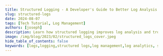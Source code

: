 ```yaml
---
title: Structured Logging - A Developer's Guide to Better Log Analysis [Best Practices Included]
slug: structured-logs
date: 2024-08-07
tags: [Tech Tutorial, Log Management]
authors: [joseph]
description: Learn how structured logging improves log analysis and troubleshooting. Discover implementation techniques, best practices, and integration with observability tools.
image: /img/blog/2023/02/structured_logs_cover.jpeg
hide_table_of_contents: false
keywords: [logs,logging,structured logs,log management,log analytics, structured logging, log analysis, observability, troubleshooting, log management, cloud logging, SigNoz]
---
```


<head>
  <script
    type="application/ld+json"
    dangerouslySetInnerHTML={{ __html: JSON.stringify({
  "@context": "https://schema.org",
  "@type": "TechArticle",
  "headline": "Guide on Structured Logs [Best Practices Included]",
  "alternativeHeadline": "Understanding Structured Logging: Benefits, Best Practices, and Implementation",
  "author": {
    "@type": "Person",
    "name": "Joseph"
  },
  "publisher": {
    "@type": "Organization",
    "name": "SigNoz",
    "logo": {
      "@type": "ImageObject",
      "url": "https://signoz.io/img/SigNozLogo-orange.svg"
    }
  },
  "datePublished": "2024-08-07T00:00:00Z",
  "dateModified": "2024-08-07T00:00:00Z",
  "mainEntityOfPage": {
    "@type": "WebPage",
    "@id": "https://signoz.io/blog/structured-logs/"
  },
  "description": "Learn about structured logging, its benefits, best practices, and how to implement it in your applications. Discover how structured logs can improve debugging, troubleshooting, and monitoring of your systems.",
  "keywords": "logs, logging, structured logs, log management, log analytics",
  "articleSection": "Technology",
  "inLanguage": "en",
  "isPartOf": {
    "@type": "Blog",
    "name": "SigNoz Blog",
    "url": "https://signoz.io/blog/"
  },
  "about": [
    {
      "@type": "Thing",
      "name": "Structured Logging",
      "description": "A method of creating consistent, machine-readable log formats for efficient analysis and processing"
    },
    {
      "@type": "Thing",
      "name": "Log Management",
      "description": "The process of collecting, storing, analyzing, and monitoring log data from various sources"
    },
    {
      "@type": "Thing",
      "name": "Application Monitoring",
      "description": "The practice of tracking and analyzing application performance and behavior through logs and other telemetry data"
    }
  ],
  "mentions": [
    {
      "@type": "SoftwareApplication",
      "name": "SigNoz",
      "applicationCategory": "Log Management and Observability Platform"
    },
    {
      "@type": "SoftwareApplication",
      "name": "Winston Logger",
      "applicationCategory": "Logging Library for Node.js"
    }
  ],
  "mainEntity": {
    "@type": "FAQPage",
    "mainEntity": [
      {
        "@type": "Question",
        "name": "What are structured logs?",
        "acceptedAnswer": {
          "@type": "Answer",
          "text": "Structured logs are log records with a well-defined structure and format. They create easily human-readable textual log data that can also be easily integrated with other systems for automated analyzing, querying, and aggregation."
        }
      },
      {
        "@type": "Question",
        "name": "Why is structured logging important?",
        "acceptedAnswer": {
          "@type": "Answer",
          "text": "Structured logging is important because it allows for more efficient searching, filtering, and aggregation of log data. It enables users to extract meaningful information from log data easily, improves automation, facilitates integration with alert systems, and makes it easier to identify trends and patterns."
        }
      },
      {
        "@type": "Question",
        "name": "What are some best practices for structured logging?",
        "acceptedAnswer": {
          "@type": "Answer",
          "text": "Some best practices for structured logging include: using a consistent format across your application, including relevant information like timestamps and logging levels, using standard log levels, adding unique keys in log entries, creating security-logging practices, testing and validating logs before production deployment, and integrating logs with traces for correlated telemetry signals."
        }
      },
      {
        "@type": "Question",
        "name": "How can I get started with structured logging?",
        "acceptedAnswer": {
          "@type": "Answer",
          "text": "To get started with structured logging: 1) Choose a logging library that supports structured logging, 2) Select a log analytics tool like SigNoz for ingestion, querying, and storage, 3) Implement structured logging in your application following best practices, 4) Use the log analytics tool to analyze and visualize your structured log data."
        }
      },
      {
        "@type": "Question",
        "name": "What is SigNoz and how does it relate to structured logging?",
        "acceptedAnswer": {
          "@type": "Answer",
          "text": "SigNoz is an open-source log management tool that can be used for structured logging. It uses OpenTelemetry to collect logs and a columnar database for storage. SigNoz helps in ingesting, querying, and visualizing structured log data, making it easier to derive insights from your logs."
        }
      }
    ]
  },
  "tutorial": {
    "@type": "HowTo",
    "name": "How to Implement Structured Logging",
    "step": [
      {
        "@type": "HowToStep",
        "name": "Choose a Logging Library",
        "text": "Select a logging library that supports structured logging, such as Winston for Node.js"
      },
      {
        "@type": "HowToStep",
        "name": "Define Log Structure",
        "text": "Determine the key-value pairs or fields that will make up your structured log entries"
      },
      {
        "@type": "HowToStep",
        "name": "Implement Logging in Application",
        "text": "Integrate the chosen logging library into your application and use it to generate structured logs"
      },
      {
        "@type": "HowToStep",
        "name": "Select a Log Analytics Tool",
        "text": "Choose a log analytics tool like SigNoz for ingesting, querying, and storing your structured logs"
      },
      {
        "@type": "HowToStep",
        "name": "Configure Log Shipping",
        "text": "Set up log shipping from your application to the chosen log analytics tool"
      },
      {
        "@type": "HowToStep",
        "name": "Test and Validate",
        "text": "Test your logging implementation and validate that logs are being correctly generated and shipped"
      },
      {
        "@type": "HowToStep",
        "name": "Analyze and Visualize",
        "text": "Use the log analytics tool to analyze and visualize your structured log data for insights"
      }
    ]
  }
}) }}
  />
</head>

Structured logging is the method of having a consistent log format for your application logs so that they can be easily searched and analyzed. Having structured logs allows for more efficient searching, filtering, and aggregation of log data. It enables users to extract meaningful information from log data easily.



![Cover Image](/img/blog/2023/02/structured_logs_cover.webp)

Logging is an essential aspect of system administration and monitoring. Logging allows you to record information data about the application's activity. The primary purpose of obtaining logs is to streamline the debugging, troubleshooting, or auditing practices.

Logs include system events, user actions, and error messages. They can be stored in various forms, such as text files and databases. This allows them to analyze and visualize using log management platforms such as [SigNoz](https://signoz.io/docs/userguide/logs/). The structure of these logs falls on a large spectrum. A log can be structured, semi-structured or unstructured. In this blog, we will learn about structured logging and its benefits.

## What are Structured Logs?

A structured log is a log record with a well-defined structure and format. The structured logging practice creates easily human-readable textual log data. The same data can be easily integrated with other systems to automate log analyzing, querying, and aggregation.

Semi-structured and unstructured logging usually provide text data that are easy to read by humans but can be challenging for machines to extract. It is harder to query such data structures for helpful information. Unstructured log data makes it harder to analyze log data.

Structured logging solves these challenges and creates room for additional analytic techniques. Structure logging aims to create machine-readable data for advanced functionalities. Structured logs ensure each log entry is composed of a set of fields or key-value pairs in a well-structured and consistent format that can be easily parsed and analyzed.

This structure allows for more efficient searching, filtering, and aggregation of log data. With the help of logging tools, you can automatically extract meaningful information from the logs. It becomes more straightforward to transform your data efficiently. Due to their format, structured logs also allow effortless integration with other systems, such as monitoring and alerting tools.


Consider the following simple example of an unstructured log message:

```bash
[info] [Friday, 20-Jan-23 11:17:55 UTC] The application has started.
[Error] [Friday, 20-Jan-23 11:17:55 UTC] An error occurred while processing this request.
```

The above log example contains log information. While it is a straightforward log, having a huge list of such records that includes complex examples can take time to draw a valid conclusion. Imagine having thousands of such logs that you need to analyze for insights.

It can be hard to diagnose and troubleshoot how an issue occurred, as the log message needs descriptive log information. Using the same log message, you can use structured log formats to describe the message with payload:

```json
{
  "timestamp": "Friday, 20-Jan-23 11:17:55 UTC",
  "level": "info",
  "message": "The application has started."
}
```

Both the unstructured and structured payloads contain the same information. However, the structured log message has key attributes that can be paired with any corresponding values. This means an analysis system can analyze the data using these attributes to perform searches and filter results. On top of that, you can detect patterns in the data and have a concrete conclusion based on your log messages.

With key-value pairs, you can add more meaningful information to your logs. Here is an example of log using a structured format with more details on `error` type:

```json
{
  "timestamp": "Friday, 20-Jan-23 11:17:55 UTC",
  "level": "error",
  "message": "An error occurred while processing this request",
  "error": {
    "code": "500",
    "message": "Internal server error",
    "details": "Error occurred when sending POST data query."
  }
}
```

### Anatomy of a Structured Log Entry

A structured log entry typically consists of several essential fields:

- **Timestamp**: When the event occurred
- **Log level**: Severity of the event (e.g., INFO, WARN, ERROR)
- **Message**: A human-readable description of the event
- **Context**: Additional metadata about the event

Here's an example of a structured log entry in JSON format:

```json
{
  "timestamp": "2023-05-09T14:32:10.123Z",
  "level": "ERROR",
  "message": "Failed to process payment",
  "context": {
    "user_id": "12345",
    "transaction_id": "tx-98765",
    "error_code": "INSUFFICIENT_FUNDS"
  }
}
```

This format allows for easy parsing and analysis, enabling you to quickly extract relevant information when troubleshooting issues.

## Why is Structured Logging Needed?

There are numerous benefits to using structured logs. Below are some points for why structured logging is needed:

- With structured logs, it is accessible to search, filter, and aggregate log data.
- Its format is friendly with observability and logging tools like [SigNoz](https://signoz.io/docs/userguide/logs/). This makes it easier to analyze your log data faster and more efficiently to troubleshoot any application issues.
- Structured logs improve automation. You can automatically extract any relevant information, such as error messages and performance metrics, and create aggregates.
- Structured logs are easily integrated with [alert systems](https://signoz.io/docs/userguide/alerts-management/). You can get notified if the software system starts sending logs of a certain type.
- With structured logs, it is easier to identify trends and patterns that might be missed with unstructured logs.
- Structured logs open room for broader integration with logs from different sources and with monitoring tools.
- Structured logs reduce costs on tools you can choose to integrate and analyze data. The data is consistent. This makes storing in long-term retention easier with reduced storage cost.
- It is easier to visualize structured logs data with which you can drive insights faster. Log analytics tool like SigNoz can help you create charts from structured logs data easily.

## Best Practices for Structured Logging

Structured logging has many benefits. Based on this guide, you have understood the importance in detail. However, when using structured logs, it's good to follow the best practices to ensure you get the optimal benefits structured logs offer. Some of the best practices are:

- Always use a consistent format if you choose JSON, for example. You should stick to that one format across your application. This makes it easier to parse the collected data, analyze logs and provide timely feedback.
- Remember to include relevant information in your log entries. Fields such as timestamps, logging levels, and context-specific data (user information and request details) make it easier to understand your application history.
- Use the standard log levels for your log entries. This includes `info`, `warning`, `error`, `debugging`, etc. Such practices make it possible to have filtering features for your log data.
- Remember to add unique keys in log entries. This makes it easy to search and filter log data using tools like [SigNoz](https://signoz.io/).
- Create security-logging practices to monitor security breaches, suspicious activity, and other potential threats.
- Before rolling your application to production, always test and validate your logs. This will help you ensure your application generates logs correctly and in the expected format.
- You can also integrate your logs with traces. Having [correlated telemetry signals](https://signoz.io/blog/microservices-logging/#integrating-observability-in-logs) can help you drive contextual insights faster.

## The Developer's Guide to Implementing Structured Logging

Implementing structured logging in your applications requires careful planning and execution. Here are some key steps to get you started:

1. **Choose the right logging library**: 

Select a library that supports structured logging in your programming language. Popular options include:
   - Java: Logback with Logstash encoder
   - Python: [structlog](https://signoz.io/guides/structlog)
   - JavaScript: [Winston]((https://signoz.io/blog/winston-logger/))
   - Go: [Zap](https://signoz.io/guides/zap-logger) or [Logrus](https://signoz.io/guides/golang-logrus/)

2. **Define your log structure**: 

Establish a consistent format for your logs across all services. This might include standard fields like timestamp, log level, and message, as well as custom fields specific to your application.

3. **Implement correlation IDs**: 

Use unique identifiers to trace requests across multiple services. This is especially important in microservices architectures.

4. **Handle sensitive information**: 

Be cautious about logging personally identifiable information (PII) or other sensitive data. Implement masking or encryption for sensitive fields.

4. **Choose a log management tool**: 
The next step is to choose a log analytics tool. When choosing a log analytics tool, three things must be kept in mind - ingestion, query, and storage. Based on these parameters and your use case, you can choose a log analytics tool that suits you. SigNoz is an open-source log management tool that you can use for structured logging.

It uses OpenTelemetry to collect logs and uses ClickHouse which is a columnar database for storage. You can check out the logs performance benchmark of SigNoz to see if it fits your needs.

<GetStartedSigNoz />

SigNoz allows you to:
- Correlate logs with distributed traces and metrics
- Visualize log data alongside other telemetry
- Set up alerts based on complex log patterns
- Gain end-to-end visibility into your applications

### Common Pitfalls and How to Avoid Them

As you implement structured logging, be aware of these common mistakes:

- **Overlogging**: Don't log everything—focus on meaningful events and data.
- **Inconsistent formatting**: Maintain a consistent log structure across all services.
- **Performance issues**: Be mindful of the performance impact of logging, especially in high-throughput systems.
- **Invalid structures**: Implement validation to ensure your logs always conform to the expected structure.

## Leveraging Structured Logs for Advanced Analysis

With structured logs in place, you can take advantage of powerful log management tools to gain deeper insights into your systems. These tools can help you:

- Parse and analyze logs at scale
- Create custom dashboards and visualizations
- Set up alerts based on specific log patterns
- Correlate logs with metrics and traces for full observability

## Structured Logging in Cloud Environments

Cloud environments present unique challenges and opportunities for structured logging:

- **Containerized applications**: Adapt your logging practices for ephemeral containers and orchestration platforms like Kubernetes.
- **Cloud-native logging services**: Utilize services like AWS CloudWatch or Google Cloud Logging for seamless integration with your cloud infrastructure.
- **Microservices architectures**: Implement centralized log aggregation to maintain visibility across distributed systems.
- **Compliance and security**: Ensure your logging practices meet regulatory requirements and protect sensitive information.

## Conclusion

Logging is an integral part of all software systems. You can understand what's happening and where problems might be. Generally, if something goes wrong in production, you have a reference to trace your logs. Structured logs make it easier to search, query, and analyze logs data at scale.

A log analysis tool like SigNoz can help you derive insights from logs data quickly while ensuring efficient management and storage. You can check out the SigNoz GitHub repo <a href = "https://github.com/ezeslucky/monitrix.git/signoz" rel="noopener noreferrer nofollow" target="_blank" >here</a>.

## FAQs

### What are the main differences between structured and unstructured logging?

Structured logging uses a consistent, predefined format (often JSON or XML) with key-value pairs, making logs easily parseable and searchable. Unstructured logging typically consists of free-form text, which is harder to analyze programmatically.

### How does structured logging impact application performance?

While structured logging can have a slight performance overhead due to the additional formatting, modern logging libraries are highly optimized. The benefits in terms of improved troubleshooting and analysis usually outweigh the minimal performance impact.

### Can I convert existing unstructured logs to structured format?

Yes, it's possible to convert unstructured logs to a structured format using log parsing tools or custom scripts. However, it's generally more effective to implement structured logging directly in your application code.

### What are some popular structured logging libraries for different programming languages?

- Java: Logback with Logstash encoder
- Python: structlog
- JavaScript: Winston
- Go: Zap or Logrus
- .NET: Serilog

### What are structured logs?
Structured logs are log records with a well-defined structure and format. They create easily human-readable textual log data that can also be easily integrated with other systems for automated analyzing, querying, and aggregation.

### Why is structured logging important?
Structured logging is important because it allows for more efficient searching, filtering, and aggregation of log data. It enables users to extract meaningful information from log data easily, improves automation, facilitates integration with alert systems, and makes it easier to identify trends and patterns.

### What are the benefits of using structured logs?
The benefits of using structured logs include:
- Easier searching, filtering, and aggregation of log data
- Better compatibility with observability and logging tools
- Improved automation for extracting relevant information
- Easier integration with alert systems
- Ability to identify trends and patterns more easily
- Reduced storage costs due to consistent data format
- Easier visualization of log data for faster insights

### What are some best practices for structured logging?
Some best practices for structured logging include:
- Using a consistent format across your application
- Including relevant information like timestamps, logging levels, and context-specific data
- Using standard log levels (info, warning, error, debugging, etc.)
- Adding unique keys in log entries for easy searching and filtering
- Creating security-logging practices
- Testing and validating logs before production deployment
- Integrating logs with traces for correlated telemetry signals

### How can I get started with structured logging?
To get started with structured logging:
1. Choose a logging library that supports structured logging (e.g., winston for Node.js)
2. Select a log analytics tool like SigNoz for ingestion, querying, and storage
3. Implement structured logging in your application following best practices
4. Use the log analytics tool to analyze and visualize your structured log data

---

**Related Posts**

**[A Lightweight Open Source ELK alternative](https://signoz.io/blog/elk-alternative-open-source/)**

**[OpenTelemetry Logs - A Complete Introduction & Implementation](https://signoz.io/blog/opentelemetry-logs/)**
